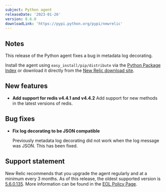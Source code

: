 ```yaml
---
subject: Python agent
releaseDate: '2023-01-26'
version: 8.6.0
downloadLink: 'https://pypi.python.org/pypi/newrelic'
---
```


## Notes

This release of the Python agent fixes a bug in metadata log decorating.

Install the agent using `easy_install/pip/distribute` via the [Python Package Index](https://pypi.python.org/pypi/newrelic) or download it directly from the [New Relic download site](http://download.newrelic.com/python_agent/release).

## New features

* **Add support for redis v4.4.1 and v4.4.2**
  Add support for new methods in the latest versions of redis.

## Bug fixes

* **Fix log decorating to be JSON compatible**

  Previously metadata log decorating did not work when the log message was JSON. This has been fixed.

## Support statement

  New Relic recommends that you upgrade the agent regularly and at a minimum every 3 months. As of this release, the oldest supported version is [5.6.0.135](https://docs.newrelic.com/docs/release-notes/agent-release-notes/python-release-notes/python-agent-541134). More information can be found in the [EOL Policy Page](https://docs.newrelic.com/docs/apm/agents/python-agent/getting-started/python-agent-eol-policy/).
